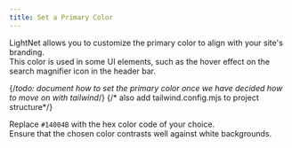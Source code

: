 ```yaml
---
title: Set a Primary Color
---
```


LightNet allows you to customize the primary color to align with your site's branding.  
This color is used in some UI elements, such as the hover effect on the search magnifier icon in the header bar.

{/*todo: document how to set the primary color once we have decided how to move on with tailwind*/}
{/* also add tailwind.config.mjs to project structure*/}

Replace `#14004B` with the hex color code of your choice.  
Ensure that the chosen color contrasts well against white backgrounds.